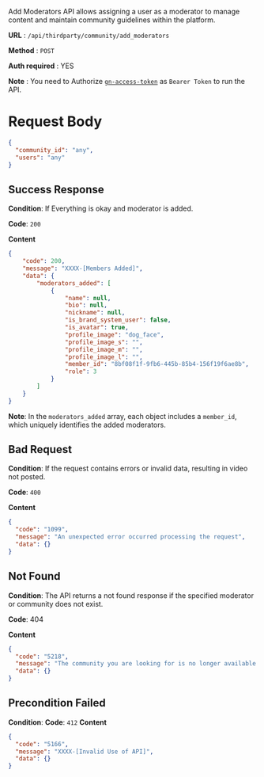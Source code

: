 Add Moderators API allows assigning a user as a moderator to manage content and maintain community guidelines within the platform.

**URL**  :  `/api/thirdparty/community/add_moderators`

**Method**  :  `POST`

**Auth required**  : YES

**Note** : You need to Authorize [`gn-access-token`](https://resources.begenuin.com/developers/authentication) as `Bearer Token` to run the API.

# Request Body

```json
{
  "community_id": "any",
  "users": "any"
}
```

## Success Response

**Condition**: If Everything is okay and moderator is added. 

**Code**: `200`

**Content**
```json
{
    "code": 200,
    "message": "XXXX-[Members Added]",
    "data": {
        "moderators_added": [
            {
                "name": null,
                "bio": null,
                "nickname": null,
                "is_brand_system_user": false,
                "is_avatar": true,
                "profile_image": "dog_face",
                "profile_image_s": "",
                "profile_image_m": "",
                "profile_image_l": "",
                "member_id": "8bf08f1f-9fb6-445b-85b4-156f19f6ae8b",
                "role": 3
            }
        ]
    }
}
```

**Note**: In the `moderators_added` array, each object includes a `member_id`, which uniquely identifies the added moderators.

## Bad Request

**Condition**: If the request contains errors or invalid data, resulting in video not posted.

**Code**: `400`

**Content**
```json
{
  "code": "1099",
  "message": "An unexpected error occurred processing the request",
  "data": {}
}
```

## Not Found

**Condition**: The API returns a not found response if the specified moderator or community does not exist.
 
**Code**: 404

**Content**
```json
{
  "code": "5218",
  "message": "The community you are looking for is no longer available.",
  "data": {}
}
```
##   Precondition Failed

**Condition**:
**Code**: `412`
**Content**
```json
{
  "code": "5166",
  "message": "XXXX-[Invalid Use of API]",
  "data": {}
}
```
